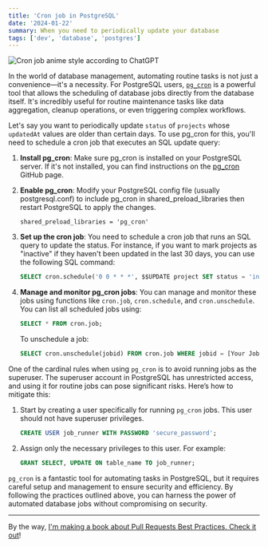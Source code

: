 ```yaml
---
title: 'Cron job in PostgreSQL'
date: '2024-01-22'
summary: When you need to periodically update your database
tags: ['dev', 'database', 'postgres']
---
```


![Cron job anime style according to ChatGPT](/static/images/articles/cronjob.png.webp)

In the world of database management, automating routine tasks is not just a convenience—it's a necessity. For PostgreSQL users, [`pg_cron`](https://github.com/citusdata/pg_cron) is a powerful tool that allows the scheduling of database jobs directly from the database itself. It's incredibly useful for routine maintenance tasks like data aggregation, cleanup operations, or even triggering complex workflows.

Let's say you want to periodically update `status` of `projects` whose `updatedAt` values are older than certain days. To use pg_cron for this, you'll need to schedule a cron job that executes an SQL update query:

1. **Install pg_cron**: Make sure pg_cron is installed on your PostgreSQL server. If it's not installed, you can find instructions on the [pg_cron](https://github.com/citusdata/pg_cron) GitHub page.
2. **Enable pg_cron**: Modify your PostgreSQL config file (usually postgresql.conf) to include pg_cron in shared_preload_libraries then restart PostgreSQL to apply the changes.

   ```
   shared_preload_libraries = 'pg_cron'
   ```

3. **Set up the cron job**: You need to schedule a cron job that runs an SQL query to update the status. For instance, if you want to mark projects as "inactive" if they haven't been updated in the last 30 days, you can use the following SQL command:

   ```sql
   SELECT cron.schedule('0 0 * * *', $$UPDATE project SET status = 'inactive' WHERE updatedAt < now() - interval '30 days'$$);
   ```

4. **Manage and monitor pg_cron jobs**: You can manage and monitor these jobs using functions like `cron.job`, `cron.schedule`, and `cron.unschedule`. You can list all scheduled jobs using:

   ```sql
   SELECT * FROM cron.job;
   ```

   To unschedule a job:

   ```sql
   SELECT cron.unschedule(jobid) FROM cron.job WHERE jobid = [Your Job ID];
   ```

One of the cardinal rules when using `pg_cron` is to avoid running jobs as the superuser. The superuser account in PostgreSQL has unrestricted access, and using it for routine jobs can pose significant risks. Here’s how to mitigate this:

1. Start by creating a user specifically for running `pg_cron` jobs. This user should not have superuser privileges.

   ```sql
   CREATE USER job_runner WITH PASSWORD 'secure_password';
   ```

2. Assign only the necessary privileges to this user. For example:

   ```sql
   GRANT SELECT, UPDATE ON table_name TO job_runner;
   ```

`pg_cron` is a fantastic tool for automating tasks in PostgreSQL, but it requires careful setup and management to ensure security and efficiency. By following the practices outlined above, you can harness the power of automated database jobs without compromising on security.

---

By the way, [I'm making a book about Pull Requests Best Practices. Check it out](https://pr.nico.fyi)!

